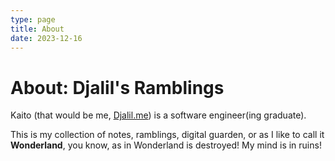 ```yaml
---
type: page
title: About
date: 2023-12-16
---
```



# About: Djalil's Ramblings

Kaito (that would be me, [Djalil.me](https://djalil.me)) is a software engineer(ing graduate).

This is my collection of notes, ramblings, digital guarden, or as I like to call it <strong>Wonderland</strong>,
you know, as in
<AudioQuote
    audioSrc="wonderland-is-destroyed.mp3"
    cite="https://store.steampowered.com/app/19680/Alice_Madness_Returns/"
    >Wonderland is destroyed! My mind is in ruins!</AudioQuote>
